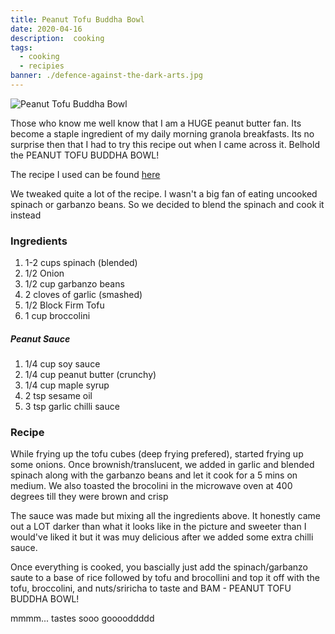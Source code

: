 ```yaml
---
title: Peanut Tofu Buddha Bowl
date: 2020-04-16
description:  cooking
tags:
  - cooking
  - recipies 
banner: ./defence-against-the-dark-arts.jpg
---
```


![Peanut Tofu Buddha Bowl](./Peanut_tofu.jpg)

Those who know me well know that I am a HUGE peanut butter fan. Its become a staple ingredient of my daily morning granola breakfasts. Its no surprise then that I had to try this recipe out when I came across it. Belhold the PEANUT TOFU BUDDHA BOWL!

The recipe I used can be found [here](https://www.yummly.com/recipe/Peanut-Tofu-Buddha-Bowl-2077582#directions)

We tweaked quite a lot of the recipe. I wasn't a big fan of eating uncooked spinach or garbanzo beans. So we decided to blend the spinach and cook it instead

### Ingredients 
1. 1-2 cups spinach (blended)
2. 1/2 Onion
3. 1/2 cup garbanzo beans
4. 2 cloves of garlic (smashed)
5. 1/2 Block Firm Tofu
6. 1 cup broccolini

##### _Peanut Sauce_ 
1. 1/4 cup soy sauce
2. 1/4 cup peanut butter (crunchy)
3. 1/4 cup maple syrup
4. 2 tsp sesame oil
5. 3 tsp garlic chilli sauce


### Recipe

While frying up the tofu cubes (deep frying prefered), started frying up some onions. Once brownish/translucent, we added in garlic and blended spinach along with the garbanzo beans and let it cook for a 5 mins on medium. We also toasted the brocolini in the microwave oven at 400 degrees till they were brown and crisp

The sauce was made but mixing all the ingredients above. It honestly came out a LOT darker than what it looks like in the picture and sweeter than I would've liked it but it was muy delicious after we added some extra chilli sauce.

Once everything is cooked, you bascially just add the spinach/garbanzo saute to a base of rice followed by tofu and brocollini and top it off with the tofu, broccolini, and nuts/sriricha to taste and BAM - PEANUT TOFU BUDDHA BOWL! 

mmmm... tastes sooo gooooddddd


